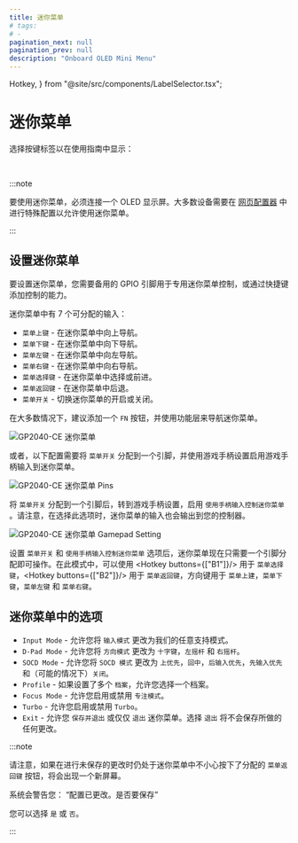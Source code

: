 ```yaml
---
title: 迷你菜单
# tags:
# -
pagination_next: null
pagination_prev: null
description: "Onboard OLED Mini Menu"
---
```


  Hotkey,
} from "@site/src/components/LabelSelector.tsx";

# 迷你菜单

选择按键标签以在使用指南中显示：

<InputLabelSelector />
<br />

:::note

要使用迷你菜单，必须连接一个 OLED 显示屏。大多数设备需要在 [网页配置器](/web-configurator) 中进行特殊配置以允许使用迷你菜单。

:::

## 设置迷你菜单

要设置迷你菜单，您需要备用的 GPIO 引脚用于专用迷你菜单控制，或通过快捷键添加控制的能力。

迷你菜单中有 7 个可分配的输入：

- `菜单上键` - 在迷你菜单中向上导航。
- `菜单下键` - 在迷你菜单中向下导航。
- `菜单左键` - 在迷你菜单中向左导航。
- `菜单右键` - 在迷你菜单中向右导航。
- `菜单选择键` - 在迷你菜单中选择或前进。
- `菜单返回键` - 在迷你菜单中后退。
- `菜单开关` - 切换迷你菜单的开启或关闭。

在大多数情况下，建议添加一个 `FN` 按钮，并使用功能层来导航迷你菜单。

![GP2040-CE 迷你菜单](./assets/images/gpc-mini-menu.png)

或者，以下配置需要将 `菜单开关` 分配到一个引脚，并使用游戏手柄设置启用游戏手柄输入到迷你菜单。

![GP2040-CE 迷你菜单 Pins](./assets/images/gpc-mini-menu-pins.png)

将 `菜单开关` 分配到一个引脚后，转到游戏手柄设置，启用 `使用手柄输入控制迷你菜单` 。请注意，在选择此选项时，迷你菜单的输入也会输出到您的控制器。

![GP2040-CE 迷你菜单 Gamepad Setting](./assets/images/gpc-mini-menu-gamepad.png)

设置 `菜单开关` 和 `使用手柄输入控制迷你菜单` 选项后，迷你菜单现在只需要一个引脚分配即可操作。在此模式中，可以使用 <Hotkey buttons={["B1"]}/> 用于 `菜单选择键`，<Hotkey buttons={["B2"]}/> 用于 `菜单返回键`，方向键用于 `菜单上建`，`菜单下键`，`菜单左键` 和 `菜单右键`。

## 迷你菜单中的选项

- `Input Mode` - 允许您将 `输入模式` 更改为我们的任意支持模式。
- `D-Pad Mode` - 允许您将 `方向模式` 更改为 `十字键`，`左摇杆` 和 `右摇杆`。
- `SOCD Mode` - 允许您将 `SOCD 模式` 更改为 `上优先`，`回中`，`后输入优先`，`先输入优先` 和（可能的情况下）`关闭`。
- `Profile` - 如果设置了多个 `档案`，允许您选择一个档案。
- `Focus Mode` - 允许您启用或禁用 `专注模式`。
- `Turbo` - 允许您启用或禁用 `Turbo`。
- `Exit` - 允许您 `保存并退出` 或仅仅 `退出` 迷你菜单。选择 `退出` 将不会保存所做的任何更改。

:::note

请注意，如果在进行未保存的更改时仍处于迷你菜单中不小心按下了分配的 `菜单返回键` 按钮，将会出现一个新屏幕。

系统会警告您：
“配置已更改。是否要保存”

您可以选择 `是` 或 `否`。

:::
